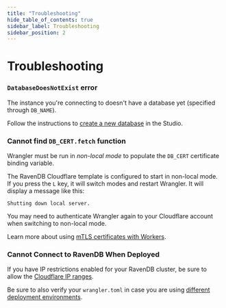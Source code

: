 ```yaml
---
title: "Troubleshooting"
hide_table_of_contents: true
sidebar_label: Troubleshooting
sidebar_position: 2
---
```



# Troubleshooting
### `DatabaseDoesNotExist` error

The instance you're connecting to doesn't have a database yet (specified through `DB_NAME`).

Follow the instructions to [create a new database][docs-create-db] in the Studio.
### Cannot find `DB_CERT.fetch` function

Wrangler must be run in _non-local mode_ to populate the `DB_CERT` certificate binding variable.

The RavenDB Cloudflare template is configured to start in non-local mode. If you press the `L` key, it will switch modes and restart Wrangler. It will display a message like this:

`Shutting down local server.`

You may need to authenticate Wrangler again to your Cloudflare account when switching to non-local mode.

Learn more about using [mTLS certificates with Workers][cf-mtls-worker].
### Cannot Connect to RavenDB When Deployed

If you have IP restrictions enabled for your RavenDB cluster, be sure to allow the [Cloudflare IP ranges][cf-ips].

Be sure to also verify your `wrangler.toml` in case you are using [different deployment environments][cf-worker-env].

[docs-create-db]: ../../../studio/database/create-new-database/general-flow
[cf-ips]: https://cloudflare.com/ips
[cf-worker-env]: https://developers.cloudflare.com/workers/platform/environments/ 
[cf-mtls-worker]: https://developers.cloudflare.com/workers/runtime-apis/mtls

